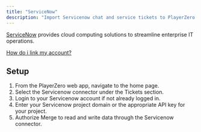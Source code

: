 ```yaml
---
title: "ServiceNow"
description: "Import Servicenow chat and service tickets to PlayerZero to measure the customer impact of your code."
---
```


[ServiceNow](https://www.servicenow.com/) provides cloud computing solutions to streamline enterprise IT operations.

[How do i link my account?](https://help.merge.dev/en/articles/8590199-servicenow-how-do-i-link-my-account)

<Snippet file="ticketing-connector.mdx" />

<Snippet file="ticketing-permissions.mdx" />

## Setup
1. From the PlayerZero web app, navigate to the home page.
2. Select the Servicenow connector under the Tickets section.
3. Login to your Servicenow account if not already logged in.
4. Enter your Servicenow project domain or the appropriate API key for your project.
5. Authorize Merge to read and write data through the Servicenow connector.